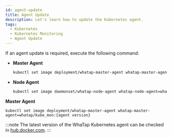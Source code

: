 ```yaml
---
id: agent-update
title: Agent Update
description: Let's learn how to update the Kubernetes agent.
tags:
  - Kubernetes
  - Kubernetes Monitoring
  - Agent Update
---
```



If an agent update is required, execute the following command:

<Tabs groupId='k8stype'>

<TabItem value='kubernetes' label='KUBERNETES' default>

-   **Master Agent**

    ```bash
    kubectl set image deployment/whatap-master-agent whatap-master-agent=whatap/kube_mon:{agent version} -n whatap-monitoring
    ```

-   **Node Agent**

    ```bash
    kubectl set image daemonset/whatap-node-agent whatap-node-agent=whatap/kube_mon:{agent version} -n whatap-monitoring
    ```

</TabItem>

<TabItem value='eksfragate' label='EKS Fargate'>

**Master Agent**

```
kubectl set image deployment/whatap-master-agent whatap-master-agent=whatap/kube_mon:{agent version}
```

</TabItem>

</Tabs>

:::note
The latest version of the WhaTap Kubernetes agent can be checked in [hub.docker.com](https://hub.docker.com/r/whatap/kube_mon/tags).
:::
